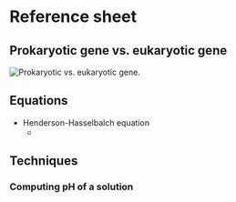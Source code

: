 # Reference sheet

## Prokaryotic gene vs. eukaryotic gene

![Prokaryotic vs. eukaryotic gene.](./pro-eu-gene.png)

## Equations

- Henderson-Hasselbalch equation
    - <C chem="\PH = \p{K_a} + \log \dfrac{\ce{[A-]}}{\ce{[HA]}}" />

## Techniques

### Computing pH of a solution